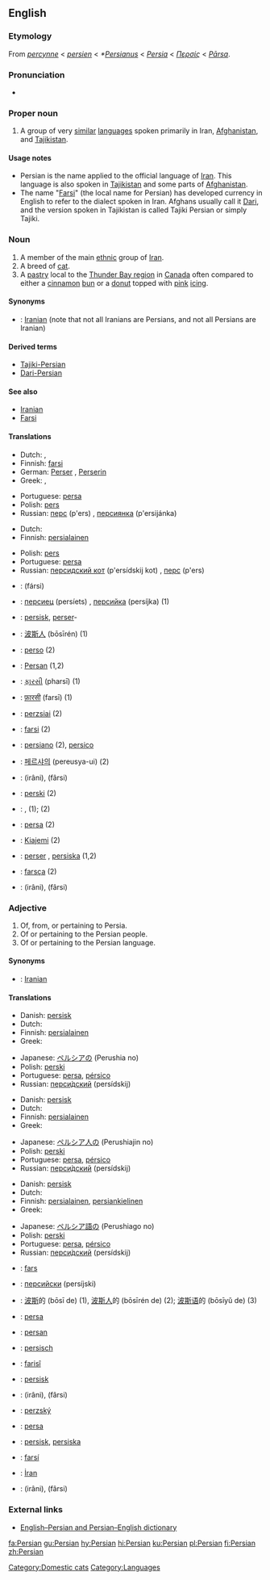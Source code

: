 {{interwiktionary|code=fa}}
{{wikibooks|Persian}}
{{wikipedia}}
{{see|persian}}
==English==

===Etymology===
From {{ME.}} ''[[percynne]]'' < {{MF.}} ''[[persien]]'' < {{L.}} ''*[[Persianus]]'' < {{L.}} ''[[Persia]]'' < {{AGr.}} ''[[Περσίς]]'' < {{OP.}} ''[[Pārsa]]''.

===Pronunciation===
* {{rhymes|ɜː(r)ʒən}}
{{rfp}}

===Proper noun===
{{en-proper noun}}

# A group of very [[similar]] [[language]]s spoken primarily in Iran, [[Afghanistan]], and [[Tajikistan]].

====Usage notes====
* Persian is the name applied to the official language of [[Iran]]. This language is also spoken in [[Tajikistan]] and some parts of [[Afghanistan]].
* The name "[[Farsi]]" (the local name for Persian) has developed currency in English to refer to the dialect spoken in Iran. Afghans usually call it [[Dari]], and the version spoken in Tajikistan is called Tajiki Persian or simply Tajiki.

===Noun===
{{en-noun}}

# A member of the main [[ethnic]] group of [[Iran]].
# A breed of [[cat]].
# A [[pastry]] local to the [[w:Thunder_Bay%2C_Ontario|Thunder Bay region]] in [[Canada]] often compared to either a [[cinnamon]] [[bun]] or a [[donut]] topped with [[pink]] [[icing]].

====Synonyms====
* {{italbrac|member of the people}}: [[Iranian]] (note that not all Iranians are Persians, and not all Persians are Iranian)

====Derived terms====
*[[Tajiki-Persian]]
*[[Dari-Persian]]

====See also====
*[[Iranian]]
*[[Farsi]]

====Translations====
{{trans-top|member of ethnic group}}
*Dutch: {{t-|nl|Pers|m}}, {{t|nl|Perzische|f}}
*Finnish: [[farsi]]
*German: [[Perser]] {{m}}, [[Perserin]] {{f}} 
*Greek: {{t|el|Πέρσης|m|tr=Pérsis}}, {{t|el|Περσίδα|f|tr=Persída}}
{{trans-mid}}
*Portuguese: [[persa]] {{mf}}
*Polish: [[pers]] {{m}}
*Russian: [[перс]] (p'ers) {{m}}, [[персиянка]] (p'ersijánka) {{f}}
{{trans-bottom}}

{{Persian-Farsi}}

{{trans-top|breed of cat}}
*Dutch: {{t+|nl|pers|m}}
*Finnish: [[persialainen]]
{{trans-mid}}
*Polish: [[pers]]
*Portuguese: [[persa]] {{mf}}
*Russian: [[персидский кот]] (p'ersídskij kot) {{m}}, [[перс]] (p'ers) {{m}}
{{trans-bottom}}

{{trans-top|pastry}}
{{trans-mid}}
{{trans-bottom}}

{{checktrans-top}}
*{{ttbc|Arabic}}: {{ARchar|[[فارسي]]}} (fársi)
*{{ttbc|Bulgarian}}: [[персиец]] (persíets) {{m}}, [[персийка]] (persíjka) {{f}} (1)
*{{ttbc|Danish}}: [[persisk]], [[perser]]-
*{{ttbc|Chinese}}: [[波斯人]] (bōsīrén) (1)
*{{ttbc|Esperanto}}: [[perso]] (2)
*{{ttbc|French}}: [[Persan]] {{m}} (1,2)
*{{ttbc|Gujarati}}: [[ફારસી]] (pharsī) (1)
*{{ttbc|Hindi}}: [[फ़ारसी]] (farsī) (1)
*{{ttbc|Hungarian}}: [[perzsiai]] (2)
*{{ttbc|Indonesian}}: [[farsi]] (2)
{{trans-mid}}
*{{ttbc|Italian}}: [[persiano]] (2), [[persico]]
*{{ttbc|Korean}}: [[페르샤의]] (pereusya-ui) (2)
*{{ttbc|Persian}}: {{FAchar|[[ایرانی]]}} (irâni), {{FAchar|[[فارسی]]}} (fârsi)
*{{ttbc|Polish}}: [[perski]] (2)
*{{ttbc|Slovak}}: {{t-|sk|peržan|m}}, {{t|sk|peržanka|f}} (1); {{t|sk|peržština|f}} (2)
*{{ttbc|Spanish}}: [[persa]] {{mf}} (2)
*{{ttbc|Swahili}}: [[Kiajemi]] (2)
*{{ttbc|Swedish}}: [[perser]] {{m}} {{p}}, [[persiska]] {{f}} (1,2)
*{{ttbc|Turkish}}: [[farsça]] (2)
*{{ttbc|Urdu}}: {{FAchar|[[ایرانی]]}} (irâni), {{FAchar|[[فارسی]]}} (fârsi)
{{trans-bottom}}

===Adjective===
{{en-adj}}

# Of, from, or pertaining to Persia.
# Of or pertaining to the Persian people.
# Of or pertaining to the Persian language.

====Synonyms====
* {{italbrac|of the people}}: [[Iranian]]

====Translations====
{{trans-top|from or pertaining to Persia}}
*Danish: [[persisk]]
*Dutch: {{t|nl|Perzisch}}
*Finnish: [[persialainen]]
*Greek: {{t|el|περσικός|m|tr=persikós}}
{{trans-mid}}
*Japanese: [[ペルシア]]の (Perushia no)
*Polish: [[perski]]
*Portuguese: [[persa]], [[pérsico]]
*Russian: [[персидский|перси́дский]] (persídskij)
{{trans-bottom}}

{{trans-top|pertaining to the Persian people}}
*Danish: [[persisk]]
*Dutch: {{t|nl|Perzisch}}
*Finnish: [[persialainen]]
*Greek: {{t|el|περσικός|m|tr=persikós}}
{{trans-mid}}
*Japanese: [[ペルシア人]]の (Perushiajin no)
*Polish: [[perski]]
*Portuguese: [[persa]], [[pérsico]]
*Russian: [[персидский|перси́дский]] (persídskij)
{{trans-bottom}}

{{trans-top|pertaining to the Persian language}}
*Danish: [[persisk]]
*Dutch: {{t|nl|Perzisch}}
*Finnish: [[persialainen]], [[persia|persian]][[kielinen]]
*Greek: {{t|el|περσικός|m|tr=persikós}}
{{trans-mid}}
*Japanese: [[ペルシア語]]の (Perushiago no)
*Polish: [[perski]]
*Portuguese: [[persa]], [[pérsico]]
*Russian: [[персидский|перси́дский]] (persídskij)
{{trans-bottom}}

{{checktrans-top}}
*{{ttbc|Azeri}}: [[fars]]
*{{ttbc|Bulgarian}}: [[персийски]] (persíjski) {{mp}}
*{{ttbc|Chinese}}: [[波斯]]的 (bōsī de) (1), [[波斯人]]的 (bōsīrén de) (2); [[波斯语]]的 (bōsīyǔ de) (3)
*{{ttbc|Esperanto}}: [[persa]]
*{{ttbc|French}}: [[persan]]
*{{ttbc|German}}: [[persisch]]
*{{ttbc|Kurdish}}: [[farisî]]
*{{ttbc|Norwegian}}: [[persisk]]
{{trans-mid}}
*{{ttbc|Persian}}: {{FAchar|[[ایرانی]]}} (irâni), {{FAchar|[[فارسی]]}} (fârsi)
*{{ttbc|Slovak}}: [[perzský]]
*{{ttbc|Spanish}}: [[persa]]
*{{ttbc|Swedish}}: [[persisk]], [[persiska]]
*{{ttbc|Tatar}}: [[farsí]]
*{{ttbc|Turkish}}: [[İran]]
*{{ttbc|Urdu}}: {{URchar|[[ایرانی]]}} (irâni), {{URchar|[[فارسی]]}} (fârsi)
{{trans-bottom}}

===External links===
{{ethnologue|code=pes}}
*[http://www.aryanpour.com/ English–Persian and Persian–English dictionary]

[[Category:Domestic cats]]
[[Category:Languages]]

[[fa:Persian]]
[[gu:Persian]]
[[hy:Persian]]
[[hi:Persian]]
[[ku:Persian]]
[[pl:Persian]]
[[fi:Persian]]
[[zh:Persian]]